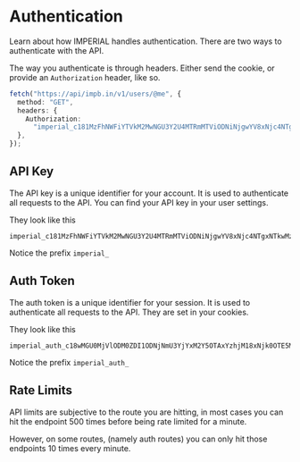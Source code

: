 # Authentication

Learn about how IMPERIAL handles authentication. There are two ways to authenticate with the API.

The way you authenticate is through headers. Either send the cookie, or provide an `Authorization` header, like so.

```ts
fetch("https://api/impb.in/v1/users/@me", {
  method: "GET",
  headers: {
    Authorization:
      "imperial_c181MzFhNWFiYTVkM2MwNGU3Y2U4MTRmMTViODNiNjgwYV8xNjc4NTgxNTkwMzQzNzIwOTg",
  },
});
```

## API Key

The API key is a unique identifier for your account. It is used to authenticate all requests to the API. You can find your API key in your user settings.

They look like this

```
imperial_c181MzFhNWFiYTVkM2MwNGU3Y2U4MTRmMTViODNiNjgwYV8xNjc4NTgxNTkwMzQzNzIwOTg
```

Notice the prefix `imperial_`

## Auth Token

The auth token is a unique identifier for your session. It is used to authenticate all requests to the API. They are set in your cookies.

They look like this

```
imperial_auth_c18wMGU0MjVlODM0ZDI1ODNjNmU3YjYxM2Y5OTAxYzhjM18xNjk0OTE5MzQzODE5ODE3MDM
```

Notice the prefix `imperial_auth_`

## Rate Limits

API limits are subjective to the route you are hitting, in most cases you can hit the endpoint 500 times before being rate limited for a minute.

However, on some routes, (namely auth routes) you can only hit those endpoints 10 times every minute.

